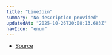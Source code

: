 ```yaml
---
title: "LineJoin"
summary: "No description provided"
updatedAt: "2025-10-26T20:08:13.683Z"
navIcon: "enum"
---
```



<Table data={{ headers: [{"content":"Member","key":"member","sortable":true},{"content":"Type","key":"type","sortable":true}], rows: [["Bevel","'bevel'"],["Miter","'miter'"],["Round","'round'"]] }} />


- [Source](https://github.com/NMMTY/LazyCanvas/blob/ba3e53b2fefc78794f94d50b21443818f2774649/packages/lazycanvas/src/types/enum.ts#L73)